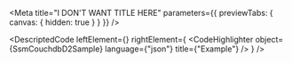 
<Meta title="I DON'T WANT TITLE HERE" parameters={{ previewTabs: { canvas: { hidden: true } } }} />

<DescriptedCode
  leftElement={<SsmCouchdbD2Desc />}
  rightElement={
    <CodeHighlighter
      object={SsmCouchdbD2Sample}
      language={"json"}
      title={"Example"}
    />
  }
/>

<CouchdbConfigIndex />

<CouchDbSsmQueriesIndex />

<SsmCouchdbD2ModelIndex />

<SsmCouchdbD2QueryIndex />
